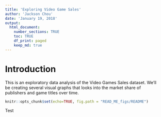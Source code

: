 ```yaml
---
title: 'Exploring Video Game Sales'
author: 'Jackson Chou'
date: 'January 19, 2018'
output:
  html_document:
    number_sections: TRUE
    toc: TRUE
    df_print: paged
    keep_md: true
---
```


# Introduction
This is an exploratory data analysis of the Video Games Sales dataset.  We'll be creating several visual graphs that looks into the market share of publishers and game titles over time.

```r
knitr::opts_chunk$set(echo=TRUE, fig.path = "READ_ME_figs/README")

```

Test